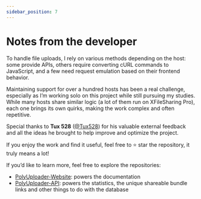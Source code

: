 ```yaml
---
sidebar_position: 7
---
```


# Notes from the developer

<head>
  <meta property="og:image" content="https://p-u.vercel.app/assets/meta_visual.png" />
  <meta name="og:url" content="https://polyuploader.vercel.app/presentation" />
  <meta name="twitter:card" content="summary_large_image" />
  <meta name="twitter:image" content="https://p-u.vercel.app/assets/meta_visual.png" />
  <meta name="og:description" content="Notes from the developer - PolyUploader. Upload your files remotely to different hosting sites." />
  <meta name="theme-color" content="#4f46e5" />
</head>

To handle file uploads, I rely on various methods depending on the host: some provide APIs, others require converting cURL commands to JavaScript, and a few need request emulation based on their frontend behavior.

Maintaining support for over a hundred hosts has been a real challenge, especially as I’m working solo on this project while still pursuing my studies. While many hosts share similar logic (a lot of them run on XFileSharing Pro), each one brings its own quirks, making the work complex and often repetitive.

Special thanks to **Tux 528** ([@Tux528](https://github.com/Tux528)) for his valuable external feedback and all the ideas he brought to help improve and optimize the project.

If you enjoy the work and find it useful, feel free to ⭐ star the repository, it truly means a lot!

If you’d like to learn more, feel free to explore the repositories:
  - [PolyUploader-Website](https://github.com/spel987/PolyUploader-website): powers the documentation
  - [PolyUploader-API](https://github.com/spel987/PolyUploader-API): powers the statistics, the unique shareable bundle links and other things to do with the database